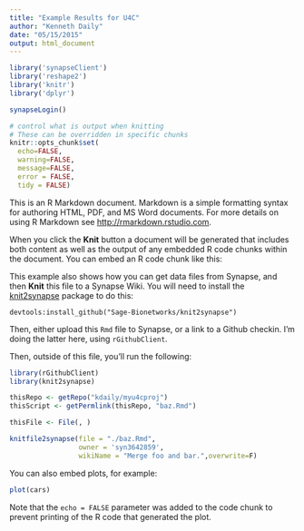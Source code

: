 ```yaml
---
title: "Example Results for U4C"
author: "Kenneth Daily"
date: "05/15/2015"
output: html_document
---
```


```r
library('synapseClient')
library('reshape2')
library('knitr')
library('dplyr')

synapseLogin()

# control what is output when knitting
# These can be overridden in specific chunks
knitr::opts_chunk$set(
  echo=FALSE,
  warning=FALSE,
  message=FALSE,
  error = FALSE,
  tidy = FALSE)
```

This is an R Markdown document. Markdown is a simple formatting syntax for authoring HTML, PDF, and MS Word documents. For more details on using R Markdown see <http://rmarkdown.rstudio.com>.

When you click the **Knit** button a document will be generated that includes both content as well as the output of any embedded R code chunks within the document. You can embed an R code chunk like this:

This example also shows how you can get data files from Synapse, and then **Knit** this file to a Synapse Wiki. You will need to install the [knit2synapse](https://github.com/Sage-Bionetworks/knit2synapse) package to do this:

```
devtools:install_github("Sage-Bionetworks/knit2synapse")
```

Then, either upload this `Rmd` file to Synapse, or a link to a Github checkin. I'm doing the latter here, using `rGithubClient`.

Then, outside of this file, you'll run the following:

```r
library(rGithubClient)
library(knit2synapse)

thisRepo <- getRepo("kdaily/myu4cproj")
thisScript <- getPermlink(thisRepo, "baz.Rmd")

thisFile <- File(, )

knitfile2synapse(file = "./baz.Rmd", 
                 owner = 'syn3642859', 
                 wikiName = "Merge foo and bar.",overwrite=F)

```

You can also embed plots, for example:

```r
plot(cars)
```

Note that the `echo = FALSE` parameter was added to the code chunk to prevent printing of the R code that generated the plot.
